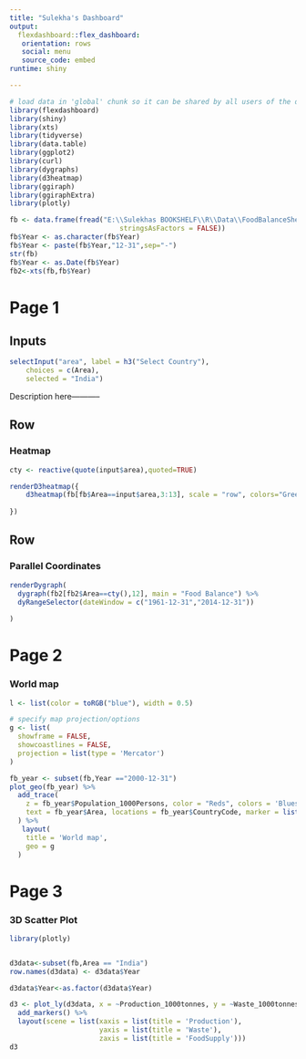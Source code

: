 ---
title: "Sulekha's Dashboard"
output: 
  flexdashboard::flex_dashboard:
   orientation: rows
   social: menu
   source_code: embed
runtime: shiny

---

```{r global, include=FALSE}
# load data in 'global' chunk so it can be shared by all users of the dashboard
library(flexdashboard)
library(shiny)
library(xts)        
library(tidyverse) 
library(data.table)
library(ggplot2)
library(curl)
library(dygraphs)
library(d3heatmap)
library(ggiraph)
library(ggiraphExtra)
library(plotly)

fb <- data.frame(fread("E:\\Sulekhas BOOKSHELF\\R\\Data\\FoodBalanceSheet.csv",
                           stringsAsFactors = FALSE))
fb$Year <- as.character(fb$Year)
fb$Year <- paste(fb$Year,"12-31",sep="-")
str(fb)
fb$Year <- as.Date(fb$Year)
fb2<-xts(fb,fb$Year)
```

Page 1 {title="mypage"}
========================================================================

Inputs {.sidebar}
-----------------------------------------------------------------------

```{r}
  
selectInput("area", label = h3("Select Country"), 
    choices = c(Area), 
    selected = "India")
```

Description here-----------


Row
-----------------------------------------------------------------------

### Heatmap
    
```{r}

cty <- reactive(quote(input$area),quoted=TRUE)

renderD3heatmap({
    d3heatmap(fb[fb$Area==input$area,3:13], scale = "row", colors="Greens")
  
})
```


Row {.tabset}
-----------------------------------------------------------------------

### Parallel Coordinates
    
```{r}
renderDygraph(
  dygraph(fb2[fb2$Area==cty(),12], main = "Food Balance") %>% 
  dyRangeSelector(dateWindow = c("1961-12-31","2014-12-31"))
  
)
```

Page 2
========================================================================

### World map


```{r}
l <- list(color = toRGB("blue"), width = 0.5)

# specify map projection/options
g <- list(
  showframe = FALSE,
  showcoastlines = FALSE,
  projection = list(type = 'Mercator')
)

fb_year <- subset(fb,Year =="2000-12-31")
plot_geo(fb_year) %>%
  add_trace(
    z = fb_year$Population_1000Persons, color = "Reds", colors = 'Blues',
    text = fb_year$Area, locations = fb_year$CountryCode, marker = list(line = l)
  ) %>%
   layout(
    title = 'World map',
    geo = g
  )


```

Page 3
========================================================================

### 3D Scatter Plot

```{r}
library(plotly)


d3data<-subset(fb,Area == "India")
row.names(d3data) <- d3data$Year

d3data$Year<-as.factor(d3data$Year)

d3 <- plot_ly(d3data, x = ~Production_1000tonnes, y = ~Waste_1000tonnes, z = ~Food_1000tonnes, color = ~Year, colors = c("Red","Blue")) %>%
  add_markers() %>%
  layout(scene = list(xaxis = list(title = 'Production'),
                      yaxis = list(title = 'Waste'),
                      zaxis = list(title = 'FoodSupply')))
d3


```

